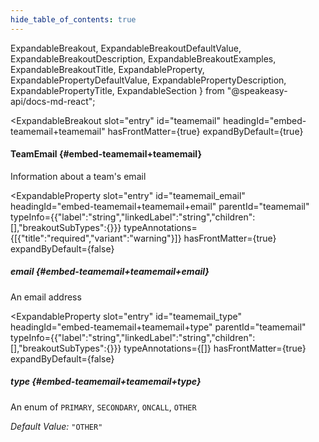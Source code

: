 ```yaml
---
hide_table_of_contents: true
---
```

  ExpandableBreakout,
  ExpandableBreakoutDefaultValue,
  ExpandableBreakoutDescription,
  ExpandableBreakoutExamples,
  ExpandableBreakoutTitle,
  ExpandableProperty,
  ExpandablePropertyDefaultValue,
  ExpandablePropertyDescription,
  ExpandablePropertyTitle,
  ExpandableSection
} from "@speakeasy-api/docs-md-react";

<ExpandableSection>

<ExpandableBreakout
  slot="entry"
  id="teamemail"
  headingId="embed-teamemail+teamemail"
  hasFrontMatter={true}
  expandByDefault={true}
>

<ExpandableBreakoutTitle slot="title">

#### TeamEmail \{#embed-teamemail+teamemail\}

</ExpandableBreakoutTitle>

<ExpandableBreakoutDescription slot="description">

Information about a team's email

</ExpandableBreakoutDescription>

<ExpandableBreakoutExamples slot="examples">

</ExpandableBreakoutExamples>

<ExpandableBreakoutDefaultValue slot="defaultValue">

</ExpandableBreakoutDefaultValue>

</ExpandableBreakout>

<ExpandableProperty
  slot="entry"
  id="teamemail_email"
  headingId="embed-teamemail+teamemail+email"
  parentId="teamemail"
  typeInfo={{"label":"string","linkedLabel":"string","children":[],"breakoutSubTypes":{}}}
  typeAnnotations={[{"title":"required","variant":"warning"}]}
  hasFrontMatter={true}
  expandByDefault={false}
>

<ExpandablePropertyTitle slot="title">

##### email \{#embed-teamemail+teamemail+email\}

</ExpandablePropertyTitle>

<ExpandablePropertyDescription slot="description">

An email address

</ExpandablePropertyDescription>

</ExpandableProperty>

<ExpandableProperty
  slot="entry"
  id="teamemail_type"
  headingId="embed-teamemail+teamemail+type"
  parentId="teamemail"
  typeInfo={{"label":"string","linkedLabel":"string","children":[],"breakoutSubTypes":{}}}
  typeAnnotations={[]}
  hasFrontMatter={true}
  expandByDefault={false}
>

<ExpandablePropertyTitle slot="title">

##### type \{#embed-teamemail+teamemail+type\}

</ExpandablePropertyTitle>

<ExpandablePropertyDescription slot="description">

An enum of `PRIMARY`, `SECONDARY`, `ONCALL`, `OTHER`

</ExpandablePropertyDescription>

<ExpandablePropertyDefaultValue slot="defaultValue">

_Default Value:_ `"OTHER"`

</ExpandablePropertyDefaultValue>

</ExpandableProperty>

</ExpandableSection>